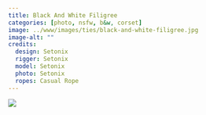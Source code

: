 ```yaml
---
title: Black And White Filigree
categories: [photo, nsfw, b&w, corset]
image: ../www/images/ties/black-and-white-filigree.jpg
image-alt: ""
credits: 
  design: Setonix
  rigger: Setonix
  model: Setonix
  photo: Setonix
  ropes: Casual Rope
---
```


![](../www/images/ties/black-and-white-filigree.jpg)

